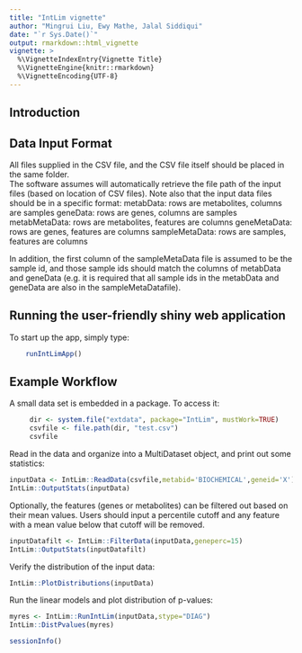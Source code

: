 ```yaml
---
title: "IntLim vignette"
author: "Mingrui Liu, Ewy Mathe, Jalal Siddiqui"
date: "`r Sys.Date()`"
output: rmarkdown::html_vignette
vignette: >
  %\VignetteIndexEntry{Vignette Title}
  %\VignetteEngine{knitr::rmarkdown}
  %\VignetteEncoding{UTF-8}
---
```


## Introduction

## Data Input Format
All files supplied in the CSV file, and the CSV file itself should be placed in the same folder.  
The software assumes will automatically retrieve the file path of the input files (based on location of CSV files).  Note also that the input data files should be in a specific format: 
	metabData: rows are metabolites, columns are samples 
	geneData: rows are genes, columns are samples 
	metabMetaData: rows are metabolites, features are columns 
	geneMetaData: rows are genes, features are columns
	sampleMetaData: rows are samples, features are columns 

In addition, the first column of the sampleMetaData file is assumed to be the sample id, and those sample ids should match the columns of metabData and geneData (e.g. it is required that all sample ids in the metabData and geneData are also in the sampleMetaDatafile).

## Running the user-friendly shiny web application
To start up the app, simply type:
```r
	runIntLimApp()
```

## Example Workflow
A small data set is embedded in a package.  To access it:
```r
     dir <- system.file("extdata", package="IntLim", mustWork=TRUE)
     csvfile <- file.path(dir, "test.csv")
     csvfile
```

Read in the data and organize into a MultiDataset object, and print out some statistics:
```r
inputData <- IntLim::ReadData(csvfile,metabid='BIOCHEMICAL',geneid='X')
IntLim::OutputStats(inputData)
```

Optionally, the features (genes or metabolites) can be filtered out based on their mean values. Users should input a percentile cutoff and any feature with a mean value below that cutoff will be removed.
```r
inputDatafilt <- IntLim::FilterData(inputData,geneperc=15)
IntLim::OutputStats(inputDatafilt)
```

Verify the distribution of the input data:
```r
IntLim::PlotDistributions(inputData)
```

Run the linear models and plot distribution of p-values:
```r
myres <- IntLim::RunIntLim(inputData,stype="DIAG")
IntLim::DistPvalues(myres)
```


```r
sessionInfo()
```
